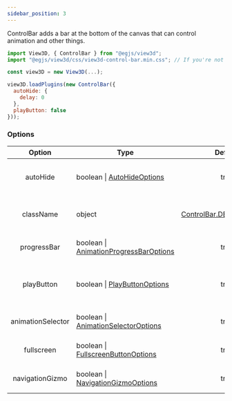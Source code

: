 ```yaml
---
sidebar_position: 3
---
```



ControlBar adds a bar at the bottom of the canvas that can control animation and other things.

```js
import View3D, { ControlBar } from "@egjs/view3d";
import "@egjs/view3d/css/view3d-control-bar.min.css"; // If you're not using bundled CSS

const view3D = new View3D(...);

view3D.loadPlugins(new ControlBar({
  autoHide: {
    delay: 0
  },
  playButton: false
}));
```

<View3D
  src="/egjs-view3d/model/RobotExpressive.glb"
  showControlBar />

### Options
|Option|Type|Default|Description|
|:---:|---|:---:|---|
|autoHide|boolean \| [AutoHideOptions](/docs/api/AutoHideOptions)|true|Show control bar only on mouse over|
|className|object|[ControlBar.DEFAULT_CLASS](/docs/api/ControlBar#DEFAULT_CLASS)|Override default class names|
|progressBar|boolean \| [AnimationProgressBarOptions](/docs/api/AnimationProgressBarOptions)|true|Show animation progress ba|
|playButton|boolean \| [PlayButtonOptions](/docs/api/PlayButtonOptions)|true|Show animation play / pause button|
|animationSelector|boolean \| [AnimationSelectorOptions](/docs/api/AnimationSelectorOptions)|true|Show animation selector|
|fullscreen|boolean \| [FullscreenButtonOptions](/docs/api/FullscreenButtonOptions)|true|Show fullscreen button|
|navigationGizmo|boolean \| [NavigationGizmoOptions](/docs/api/NavigationGizmoOptions)|true|Show navigation gizmo|
